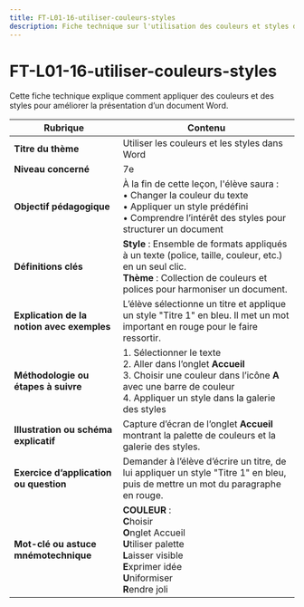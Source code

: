 ```yaml
---
title: FT-L01-16-utiliser-couleurs-styles
description: Fiche technique sur l'utilisation des couleurs et styles dans Word
---
```


# FT-L01-16-utiliser-couleurs-styles

Cette fiche technique explique comment appliquer des couleurs et des styles pour améliorer la présentation d’un document Word.

| **Rubrique**                                  | **Contenu**                                                                                                                                                                                                                      |
|-----------------------------------------------|---------------------------------------------------------------------------------------------------------------------------------------------------------------------------------------------------------------------------------|
| **Titre du thème**                            | Utiliser les couleurs et les styles dans Word                                                                                                                                                                                   |
| **Niveau concerné**                           | 7e                                                                                                                                                                                                                              |
| **Objectif pédagogique**                      | À la fin de cette leçon, l'élève saura : <br/>• Changer la couleur du texte <br/>• Appliquer un style prédéfini <br/>• Comprendre l’intérêt des styles pour structurer un document                                              |
| **Définitions clés**                          | **Style** : Ensemble de formats appliqués à un texte (police, taille, couleur, etc.) en un seul clic. <br/>**Thème** : Collection de couleurs et polices pour harmoniser un document.                                            |
| **Explication de la notion avec exemples**    | L’élève sélectionne un titre et applique un style "Titre 1" en bleu. Il met un mot important en rouge pour le faire ressortir.                                                                                                 |
| **Méthodologie ou étapes à suivre**           | 1. Sélectionner le texte <br/>2. Aller dans l’onglet **Accueil** <br/>3. Choisir une couleur dans l’icône **A** avec une barre de couleur <br/>4. Appliquer un style dans la galerie des styles                                 |
| **Illustration ou schéma explicatif**         | Capture d’écran de l’onglet **Accueil** montrant la palette de couleurs et la galerie des styles.                                                                                                                              |
| **Exercice d’application ou question**        | Demander à l’élève d’écrire un titre, de lui appliquer un style "Titre 1" en bleu, puis de mettre un mot du paragraphe en rouge.                                                                                                |
| **Mot-clé ou astuce mnémotechnique**          | **COULEUR** : <br/>**C**hoisir <br/>**O**nglet Accueil <br/>**U**tiliser palette <br/>**L**aisser visible <br/>**E**xprimer idée <br/>**U**niformiser <br/>**R**endre joli                                                      |